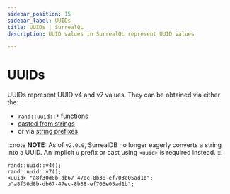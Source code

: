 ```yaml
---
sidebar_position: 15
sidebar_label: UUIDs
title: UUIDs | SurrealQL
description: UUID values in SurrealQL represent UUID values

---
```


# UUIDs

UUIDs represent UUID v4 and v7 values. They can be obtained via either the:
- [`rand::uuid::*` functions](/docs/surrealdb/surrealql/functions/database/rand#randuuidv4)
- [casted from strings](/docs/surrealdb/surrealql/datamodel/casting#uuid)
- or via [string prefixes](/docs/surrealdb/surrealql/datamodel/strings#uuid)

:::note
__NOTE:__ As of `v2.0.0`, SurrealDB no longer eagerly converts a string into a UUID. An implicit `u` prefix or cast using `<uuid>` is required instead.
:::

```surql
rand::uuid::v4();
rand::uuid::v7();
<uuid> "a8f30d8b-db67-47ec-8b38-ef703e05ad1b";
u"a8f30d8b-db67-47ec-8b38-ef703e05ad1b";
```
